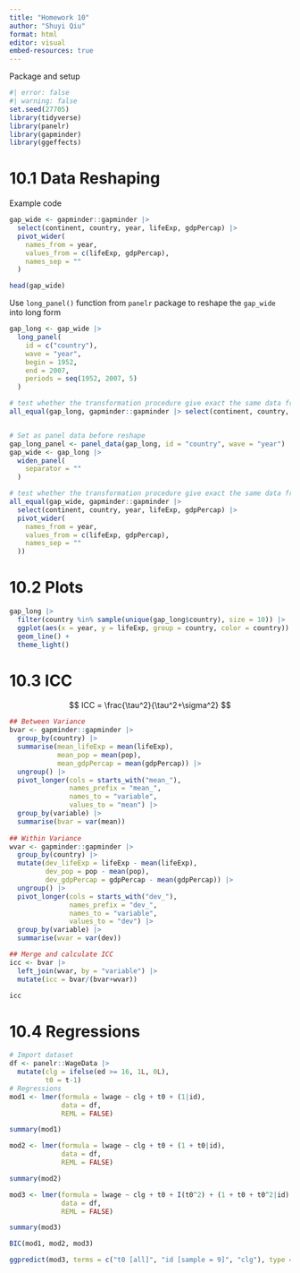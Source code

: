 ```yaml
---
title: "Homework 10"
author: "Shuyi Qiu"
format: html
editor: visual
embed-resources: true
---
```


Package and setup

```r
#| error: false
#| warning: false
set.seed(27705)
library(tidyverse)
library(panelr)
library(gapminder)
library(ggeffects)
```

# 10.1 Data Reshaping

Example code

```r
gap_wide <- gapminder::gapminder |> 
  select(continent, country, year, lifeExp, gdpPercap) |> 
  pivot_wider(
    names_from = year,
    values_from = c(lifeExp, gdpPercap),
    names_sep = ""
  )

head(gap_wide)
```

Use `long_panel()` function from `panelr` package to reshape the `gap_wide` into long form

```r
gap_long <- gap_wide |> 
  long_panel(
    id = c("country"),
    wave = "year",
    begin = 1952,
    end = 2007,
    periods = seq(1952, 2007, 5)
  )

# test whether the transformation procedure give exact the same data frame
all_equal(gap_long, gapminder::gapminder |> select(continent, country, year, lifeExp, gdpPercap) |> mutate(year = as.double(year)))


# Set as panel data before reshape
gap_long_panel <- panel_data(gap_long, id = "country", wave = "year")
gap_wide <- gap_long |> 
  widen_panel(
    separator = ""
  )

# test whether the transformation procedure give exact the same data frame
all_equal(gap_wide, gapminder::gapminder |> 
  select(continent, country, year, lifeExp, gdpPercap) |> 
  pivot_wider(
    names_from = year,
    values_from = c(lifeExp, gdpPercap),
    names_sep = ""
  ))
```

# 10.2 Plots

```r
gap_long |> 
  filter(country %in% sample(unique(gap_long$country), size = 10)) |> 
  ggplot(aes(x = year, y = lifeExp, group = country, color = country)) +
  geom_line() + 
  theme_light()
```

# 10.3 ICC

$$
ICC = \frac{\tau^2}{\tau^2+\sigma^2}
$$

```r
## Between Variance
bvar <- gapminder::gapminder |> 
  group_by(country) |> 
  summarise(mean_lifeExp = mean(lifeExp),
            mean_pop = mean(pop),
            mean_gdpPercap = mean(gdpPercap)) |> 
  ungroup() |> 
  pivot_longer(cols = starts_with("mean_"),
               names_prefix = "mean_",
               names_to = "variable",
               values_to = "mean") |> 
  group_by(variable) |> 
  summarise(bvar = var(mean))
  
## Within Variance
wvar <- gapminder::gapminder |> 
  group_by(country) |> 
  mutate(dev_lifeExp = lifeExp - mean(lifeExp),
         dev_pop = pop - mean(pop),
         dev_gdpPercap = gdpPercap - mean(gdpPercap)) |> 
  ungroup() |> 
  pivot_longer(cols = starts_with("dev_"),
               names_prefix = "dev_",
               names_to = "variable",
               values_to = "dev") |> 
  group_by(variable) |> 
  summarise(wvar = var(dev))

## Merge and calculate ICC
icc <- bvar |> 
  left_join(wvar, by = "variable") |> 
  mutate(icc = bvar/(bvar+wvar))

icc
```

# 10.4 Regressions

```r
# Import dataset
df <- panelr::WageData |> 
  mutate(clg = ifelse(ed >= 16, 1L, 0L),
         t0 = t-1)
# Regressions
mod1 <- lmer(formula = lwage ~ clg + t0 + (1|id),
             data = df,
             REML = FALSE)

summary(mod1)

mod2 <- lmer(formula = lwage ~ clg + t0 + (1 + t0|id),
             data = df,
             REML = FALSE)

summary(mod2)

mod3 <- lmer(formula = lwage ~ clg + t0 + I(t0^2) + (1 + t0 + t0^2|id),
             data = df,
             REML = FALSE)

summary(mod3)

BIC(mod1, mod2, mod3)

ggpredict(mod3, terms = c("t0 [all]", "id [sample = 9]", "clg"), type = "re") |> plot()
```
